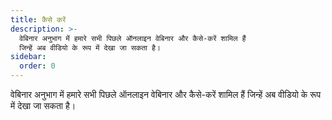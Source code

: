 ```yaml
---
title: कैसे करें
description: >-
  वेबिनार अनुभाग में हमारे सभी पिछले ऑनलाइन वेबिनार और कैसे-करें शामिल हैं
  जिन्हें अब वीडियो के रूप में देखा जा सकता है।
sidebar:
  order: 0
---
```


वेबिनार अनुभाग में हमारे सभी पिछले ऑनलाइन वेबिनार और कैसे-करें शामिल हैं जिन्हें अब वीडियो के रूप में देखा जा सकता है।

<CloudinaryImage width="700" height="525" resize="scale" quality="best" alt="जल्द आ रहा है" src="academy/webinars" errorImage="noimage_opaque_nyrtl0.png" />

